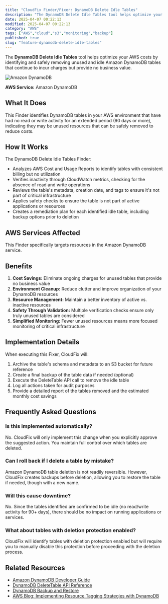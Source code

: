 ```yaml
---
title: "CloudFix Finder/Fixer: DynamoDB Delete Idle Tables"
description: "The DynamoDB Delete Idle Tables tool helps optimize your AWS costs by identifying and safely removing unused and idle Amazon DynamoDB tables that continue to in..."
date: 2025-04-07 00:22:13
modified: 2025-04-07 00:22:13
category: "AWS"
tags: ["AWS","cloud","s3","monitoring","backup"]
published: true
slug: "feature-dynamodb-delete-idle-tables"
---
```


The **DynamoDB Delete Idle Tables** tool helps optimize your AWS costs by identifying and safely removing unused and idle Amazon DynamoDB tables that continue to incur charges but provide no business value.

![Amazon DynamoDB](/media/uploads/DynamoDB.svg)

**AWS Service:** Amazon DynamoDB

## What It Does

This Finder identifies DynamoDB tables in your AWS environment that have had no read or write activity for an extended period (90 days or more), indicating they may be unused resources that can be safely removed to reduce costs.

## How It Works

The DynamoDB Delete Idle Tables Finder:

-   Analyzes AWS Cost and Usage Reports to identify tables with consistent billing but no utilization
-   Verifies inactivity through CloudWatch metrics, checking for the absence of read and write operations
-   Reviews the table's metadata, creation date, and tags to ensure it's not part of critical infrastructure
-   Applies safety checks to ensure the table is not part of active applications or resources
-   Creates a remediation plan for each identified idle table, including backup options prior to deletion

## AWS Services Affected

This Finder specifically targets resources in the Amazon DynamoDB service.

## Benefits

1.  **Cost Savings:** Eliminate ongoing charges for unused tables that provide no business value
2.  **Environment Cleanup:** Reduce clutter and improve organization of your DynamoDB resources
3.  **Resource Management:** Maintain a better inventory of active vs. inactive resources
4.  **Safety Through Validation:** Multiple verification checks ensure only truly unused tables are considered
5.  **Simplified Monitoring:** Fewer unused resources means more focused monitoring of critical infrastructure

## Implementation Details

When executing this Fixer, CloudFix will:

1.  Archive the table's schema and metadata to an S3 bucket for future reference
2.  Create a final backup of the table data if needed (optional)
3.  Execute the DeleteTable API call to remove the idle table
4.  Log all actions taken for audit purposes
5.  Provide a detailed report of the tables removed and the estimated monthly cost savings

## Frequently Asked Questions

### Is this implemented automatically?

No. CloudFix will only implement this change when you explicitly approve the suggested action. You maintain full control over which tables are deleted.

### Can I roll back if I delete a table by mistake?

Amazon DynamoDB table deletion is not readily reversible. However, CloudFix creates backups before deletion, allowing you to restore the table if needed, though with a new name.

### Will this cause downtime?

No. Since the tables identified are confirmed to be idle (no read/write activity for 90+ days), there should be no impact on running applications or services.

### What about tables with deletion protection enabled?

CloudFix will identify tables with deletion protection enabled but will require you to manually disable this protection before proceeding with the deletion process.

## Related Resources

-   [Amazon DynamoDB Developer Guide](https://docs.aws.amazon.com/amazondynamodb/latest/developerguide/Introduction.html)
-   [DynamoDB DeleteTable API Reference](https://docs.aws.amazon.com/amazondynamodb/latest/developerguide/DeleteTable.html)
-   [DynamoDB Backup and Restore](https://docs.aws.amazon.com/amazondynamodb/latest/developerguide/backuprestore_HowItWorks.html)
-   [AWS Blog: Implementing Resource Tagging Strategies with DynamoDB](https://aws.amazon.com/blogs/database/implement-resource-tagging-strategies-with-amazon-dynamodb/)
